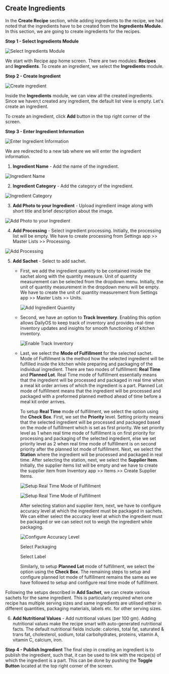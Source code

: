 ## Create Ingredients

In the **Create Recipe** section, while adding ingredients to the recipe, we had noted that the ingredients have to be created from the **Ingredients Module**. In this section, we are going to create ingredients for the recipes.

**Step 1 - Select Ingredients Module**

![Select Ingredients Module](\images\ingredients\create-ingredients\Step1.png "Select Ingredients Module")

We start with Recipe app home screen. There are two modules: **Recipes** and **Ingredients**. To create an ingredient, we select the **Ingredients** module.

**Step 2 - Create Ingredient**

![Create ingredient](\images\ingredients\create-ingredients\Step2.png "Create Ingredient")

Inside the **Ingredients** module, we can view all the created ingredients. Since we haven;t created any ingredient, the default list view is empty. Let's create an ingredient.

To create an ingredient, click **Add** button in the top right corner of the screen.

**Step 3 - Enter Ingredient Information**

![Enter Ingredient Information](\images\ingredients\create-ingredients\Step3.0.png "Enter Ingredient Information")

We are redirected to a new tab where we will enter the ingredient information.

1. **Ingredient Name** - Add the name of the ingredient.

![Ingredient Name](\images\ingredients\create-ingredients\Step3.1.png "Ingredient Name")

2. **Ingredient Category** - Add the category of the ingredient.

![Ingredient Category](\images\ingredients\create-ingredients\Step3.2.png "Ingredient Category")

3. **Add Photo to your Ingredient** - Upload ingredient image along with short title and brief description about the image.

![Add Photo to your Ingredient](\images\ingredients\create-ingredients\Step3.3.png "Add Photo to your Ingredient")

4. **Add Processing** - Select ingredient processing. Initially, the processing list will be empty. We have to create processing from Settings app >> Master Lists >> Processing.

![Add Processing](\images\ingredients\create-ingredients\Step3.4.png "Add Processing")

5. **Add Sachet** - Select to add sachet.
	- First, we add the ingredient quantity to be contained inside the sachet along with the quantity measure. Unit of quantity measurement can be selected from the dropdown menu. Initially, the unit of quantity measurement in the dropdown menu will be empty. We have to create the unit of quantity measurement from Settings app >> Master Lists >> Units.

		![Add Ingredient Quantity](\images\ingredients\create-ingredients\step3.5.1.png "Add Ingredient Quantity")

	- Second, we have an option to **Track Inventory**. Enabling this option allows DailyOS to keep track of inventory and provides real-time inventory updates and insights for smooth functioning of kitchen inventory.

		![Enable Track Inventory](\images\ingredients\create-ingredients\step3.5.2.png "Enable Track Inventory")

	- Last, we select the **Mode of Fulfillment** for the selected sachet. Mode of Fulfillment is the method how the selected ingredient will be fulfilled inside the kitchen while preparing and packaging of the individual ingredient. There are two modes of fulfillment: **Real Time** and **Planned Lot**. Real Time mode of fulfillment essentially means that the ingredient will be processed and packaged in real time when a meal kit order arrives of which the ingredient is a part. Planned Lot mode of fulfillment means that the ingredient will be processed and packaged with a preformed planned method ahead of time before a meal kit order arrives.

		To setup **Real Time** mode of fulfillment, we select the option using the **Check Box**. First, we set the **Priority** level. Setting priority means that the selected ingredient will be processed and packaged based on the mode of fulfillment which is set as first priority. We set priority level as 1 when real time mode of fulfillment is on first priority for processing and packaging of the selected ingredient, else we set priority level as 2 when real time mode of fulfillment is on second priority after the planned lot mode of fulfillment. Next, we select the **Station** where the ingredient will be processed and packaged in real time. After selecting the station, next, we select the **Supplier Item**. Initially, the supplier items list will be empty and we have to create the supplier item from Inventory app >> Items >> Create Supplier Items.

		![Setup Real Time Mode of Fulfillment](\images\ingredients\create-ingredients\step3.5.3.png "Setup Real Time Mode of Fulfillment")

		![Setup Real Time Mode of Fulfillment](\images\ingredients\create-ingredients\step3.5.4.png "Setup Real Time Mode of Fulfillment")
		
		After selecting station and supplier item, next, we have to configure accuracy level at which the ingredient must be packaged in sachets. We can either select the accuracy level at which the ingredient must be packaged or we can select not to weigh the ingredient while packaging.

		![Configure Accuracy Level](\images\ingredients\create-ingredients\step3.5.5.png "Configure Accuracy Level")

		Select Packaging

		Select Label

		Similarly, to setup **Planned Lot** mode of fulfillment, we select the option using the **Check Box**. The remaining steps to setup and configure planned lot mode of fulfillment remains the same as we have followed to setup and configure real time mode of fulfillment.

Following the setups described in **Add Sachet**, we can create various sachets for the same ingredient. This is particularly required when one recipe has multiple serving sizes and same ingredients are utilised either in different quantities, packaging materials, labels etc. for other serving sizes.

6. **Add Nutritional Values** - Add nutritional values (per 100 gm). Adding nutritional values make the recipe smart with auto-generated nutritional facts. The default nutritional fields include: calories, total fat, saturated & trans fat, cholesterol, sodium, total carbohydrates, proteins, vitamin A, vitamin C, calcium, iron.

**Step 4 - Publish Ingredient**
The final step in creating an ingredient is to publish the ingredient, such that, it can be used to link with the recipe(s) of which the ingredient is a part. This can be done by pushing the **Toggle Button** located at the top right corner of the screen.
